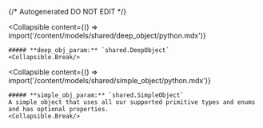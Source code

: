 {/* Autogenerated DO NOT EDIT  */}

<Collapsible
    content={() => import('/content/models/shared/deep_object/python.mdx')}
>
    ##### **deep_obj_param:** `shared.DeepObject`
    <Collapsible.Break/>
</Collapsible>

<Collapsible
    content={() => import('/content/models/shared/simple_object/python.mdx')}
>
    ##### **simple_obj_param:** `shared.SimpleObject`
    A simple object that uses all our supported primitive types and enums and has optional properties.
    <Collapsible.Break/>
</Collapsible>

